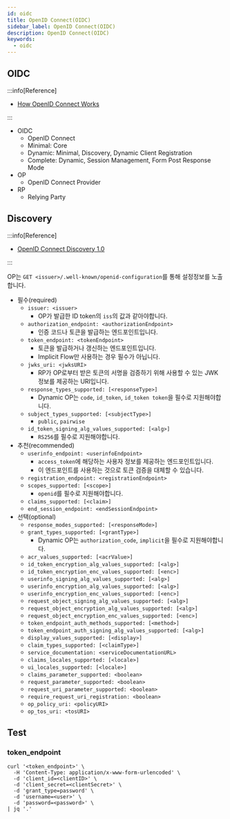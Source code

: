 ```yaml
---
id: oidc
title: OpenID Connect(OIDC)
sidebar_label: OpenID Connect(OIDC)
description: OpenID Connect(OIDC)
keywords:
  - oidc
---
```


## OIDC

:::info[Reference]

- [How OpenID Connect Works](https://openid.net/developers/how-connect-works/)

:::

- OIDC
  - OpenID Connect
  - Minimal: Core
  - Dynamic: Minimal, Discovery, Dynamic Client Registration
  - Complete: Dynamic, Session Management, Form Post Response Mode
- OP
  - OpenID Connect Provider
- RP
  - Relying Party

## Discovery

:::info[Reference]

- [OpenID Connect Discovery 1.0](https://openid.net/specs/openid-connect-discovery-1_0.html)

:::

OP는 `GET <issuer>/.well-known/openid-configuration`를 통해 설정정보를 노출합니다.

- 필수(required)
  - `issuer: <issuer>`
    - OP가 발급한 ID token의 `iss`의 값과 같아야합니다.
  - `authorization_endpoint: <authorizationEndpoint>`
    - 인증 코드나 토큰을 발급하는 엔드포인트입니다.
  - `token_endpoint: <tokenEndpoint>`
    - 토큰을 발급하거나 갱신하는 엔드포인트입니다.
    - Implicit Flow만 사용하는 경우 필수가 아닙니다.
  - `jwks_uri: <jwksURI>`
    - RP가 OP로부터 받은 토큰의 서명을 검증하기 위해 사용할 수 있는 JWK 정보를 제공하는 URI입니다.
  - `response_types_supported: [<responseType>]`
    - Dynamic OP는 `code`, `id_token`, `id_token token`을 필수로 지원해야합니다.
  - `subject_types_supported: [<subjectType>]`
    - `public`, `pairwise`
  - `id_token_signing_alg_values_supported: [<alg>]`
    - `RS256`를 필수로 지원해야합니다.
- 추천(recommended)
  - `userinfo_endpoint: <userinfoEndpoint>`
    - `access_token`에 해당하는 사용자 정보를 제공하는 엔드포인트입니다.
    - 이 엔드포인트를 사용하는 것으로 토큰 검증을 대체할 수 있습니다.
  - `registration_endpoint: <registrationEndpoint>`
  - `scopes_supported: [<scope>]`
    - `openid`를 필수로 지원해야합니다.
  - `claims_supported: [<claim>]`
  - `end_session_endpoint: <endSessionEndpoint>`
- 선택(optional)
  - `response_modes_supported: [<responseMode>]`
  - `grant_types_supported: [<grantType>]`
    - Dynamic OP는 `authorization_code`, `implicit`을 필수로 지원해야합니다.
  - `acr_values_supported: [<acrValue>]`
  - `id_token_encryption_alg_values_supported: [<alg>]`
  - `id_token_encryption_enc_values_supported: [<enc>]`
  - `userinfo_signing_alg_values_supported: [<alg>]`
  - `userinfo_encryption_alg_values_supported: [<alg>]`
  - `userinfo_encryption_enc_values_supported: [<enc>]`
  - `request_object_signing_alg_values_supported: [<alg>]`
  - `request_object_encryption_alg_values_supported: [<alg>]`
  - `request_object_encryption_enc_values_supported: [<enc>]`
  - `token_endpoint_auth_methods_supported: [<method>]`
  - `token_endpoint_auth_signing_alg_values_supported: [<alg>]`
  - `display_values_supported: [<display>]`
  - `claim_types_supported: [<claimType>]`
  - `service_documentation: <serviceDocumentationURL>`
  - `claims_locales_supported: [<locale>]`
  - `ui_locales_supported: [<locale>]`
  - `claims_parameter_supported: <boolean>`
  - `request_parameter_supported: <boolean>`
  - `request_uri_parameter_supported: <boolean>`
  - `require_request_uri_registration: <boolean>`
  - `op_policy_uri: <policyURI>`
  - `op_tos_uri: <tosURI>`

## Test

### token_endpoint

```shell
curl '<token_endpoint>' \
  -H 'Content-Type: application/x-www-form-urlencoded' \
  -d 'client_id=<clientID>' \
  -d 'client_secret=<clientSecret>' \
  -d 'grant_type=password' \
  -d 'username=<user>' \
  -d 'password=<password>' \
| jq '.'
```
